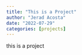 ```yaml
---
title: "This is a Project"
author: "Jerad Acosta"
date: "2022-07-29"
categories: [projects]
---
```


this is a project